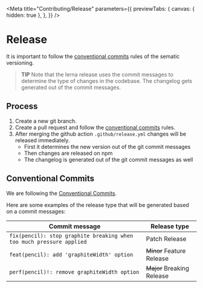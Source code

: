 
<Meta
  title="Contributing/Release"
  parameters={{
    previewTabs: {
      canvas: { hidden: true },
    },
  }}
/>

# Release

It is important to follow the [conventional commits](?path=/docs/contributing-release--page#conventional-commits) rules of the sematic versioning.

> **TIP**
> Note that the lerna release uses the commit messages to determine the type of changes in the codebase.
> The changelog gets generated out of the commit messages.

## Process

1. Create a new git branch.
2. Create a pull request and follow the [conventional commits](?path=/docs/contributing-release--page#conventional-commits) rules.
3. After merging the github action `.github/release.yml` changes will be released immediately.
   - First it determines the new version out of the git commit messages
   - Then changes are released on npm
   - The changelog is generated out of the git commit messages as well

## Conventional Commits

We are following the [Conventional Commits](https://www.conventionalcommits.org/en/v1.0.0/).

Here are some examples of the release type that will be generated based on a commit messages:

| Commit message                                                       | Release type               |
| -------------------------------------------------------------------- | -------------------------- |
| `fix(pencil): stop graphite breaking when too much pressure applied` | Patch Release              |
| `feat(pencil): add 'graphiteWidth' option`                           | ~~Minor~~ Feature Release  |
| `perf(pencil)!: remove graphiteWidth option`                         | ~~Major~~ Breaking Release |

<bal-doc-github link="D:/Baloise/projects/baloise-incubator/design-system/packages/components/src/stories/contributing/05-release.stories.mdx"></bal-doc-github>
